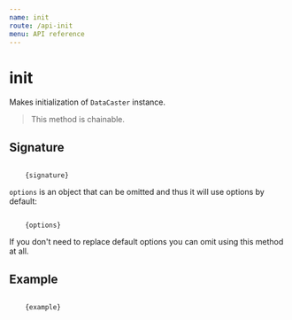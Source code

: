 ```yaml
---
name: init
route: /api-init
menu: API reference
---
```



# init

Makes initialization of `DataCaster` instance.

> This method is chainable.

## Signature

<Code>
    {signature}
</Code>

`options` is an object that can be omitted and thus it will use options by default:

<Code>
    {options}
</Code>

If you don't need to replace default options you can omit using this method at all.

## Example

<Code>
    {example}
</Code>
